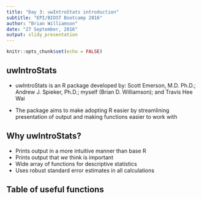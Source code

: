 ```yaml
---
title: "Day 3: uwIntroStats introduction"
subtitle: "EPI/BIOST Bootcamp 2016"
author: "Brian Williamson"
date: "27 September, 2016"
output: slidy_presentation
---
```


```r
knitr::opts_chunk$set(echo = FALSE)
```

## uwIntroStats

- uwIntroStats is an R package developed by: Scott Emerson, M.D. Ph.D.; Andrew J. Spieker, Ph.D.; myself (Brian D. Williamson); and Travis Hee Wai

- The package aims to make adopting R easier by streamlining presentation of output and making functions easier to work with

## Why uwIntroStats?

- Prints output in a more intuitive manner than base R
- Prints output that *we* think is important
- Wide array of functions for descriptive statistics
- Uses robust standard error estimates in all calculations

## Table of useful functions
